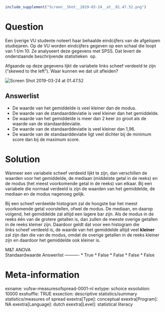 ```r
include_supplement("Screen__Shot__2019-03-24__at__01.47.52.png")
```

Question
========
Een ijverige VU studente noteert haar behaalde eindcijfers van de
afgelopen studiejaren. Op de VU worden eindcijfers gegeven op een schaal
die loopt van 1 t/m 10. Ze analyseert deze gegevens met SPSS. Dat levert
de onderstaande beschrijvende statistieken  op.  
  
  
Afgaande op deze gegevens lijkt de variabele links scheef verdeeld te
zijn (“skewed to the left”). Waar kunnen we dat uit afleiden?   
  
<img src="Screen__Shot__2019-03-24__at__01.47.52.png"
class="fr-fic fr-dii enlargeimage tvcss_2"
alt="Screen Shot 2019-03-24 at 01.47.52" />

Answerlist
----------
* De waarde van het gemiddelde is veel kleiner dan de modus.
* De waarde van de standaarddeviatie is veel kleiner dan het gemiddelde.
* De waarde van het gemiddelde is meer dan 2 keer zo groot als de waarde
  van de standaarddeviatie.
* De waarde van de standaarddeviatie is veel kleiner dan 1,96.
* De waarde van de standaarddeviatie ligt veel dichter bij de minimum
  score dan bij de maximum score.

Solution
========





Wanneer een variabele scheef verdeeld lijkt te zijn, dan verschillen de
waarden voor het gemiddelde, de mediaan (middelste getal in de reeks) en
de modus (het meest voorkomende getal in de reeks) van elkaar. Bij een
variabele die normaal verdeeld is zijn de waarden van het gemiddelde, de
mediaan en de modus nagenoeg gelijk.  
  
Bij een scheef verdeelde histogram zal de hoogste bar het meest
voorkomende getal voorstellen, ofwel de modus. De mediaan, en daarop
volgend, het gemiddelde zal altijd een lagere bar zijn. Als de modus in
de reeks één van de grotere getallen is, dan zullen de meeste overige
getallen in de reeks kleiner zijn. Daardoor geldt dat voor een histogram
die *links *scheef verdeeld is, de waarde van het gemiddelde altijd veel
**kleiner** zal zijn dan die van de modus, omdat de overige getallen in
de reeks kleiner zijn en daardoor het gemiddelde ook kleiner is.





M&T ANOVA  
Standaardwaarde
Answerlist
----------
* True
* False
* False
* False
* False

Meta-information
================
exname: vufsw-measuresofspread-0001-nl
extype: schoice
exsolution: 10000
exshuffle: TRUE
exsection: descriptive statistics/summary statistics/measures of spread
exextra[Type]: conceptual
exextra[Program]: NA
exextra[Language]: dutch
exextra[Level]: statistical literacy

